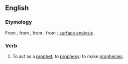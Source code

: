 ==English==

===Etymology===
{{root|en|ine-pro|*bʰeh₂-|id=speak}}
From {{inh|en|enm|prophetise}}, from {{der|en|fro|prophetisier}}, from {{der|en|la|prophētizō}}, from {{der|en|grc|προφητίζω||to prophesy}}; [[surface analysis]] {{af|en|prophet|-ize}}.

===Verb===
{{en-verb}}

# To act as a [[prophet]]; to [[prophesy]]; to make [[prophecy|prophecies]].